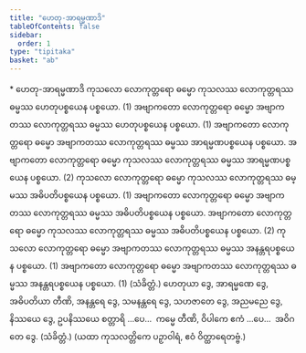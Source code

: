```yaml
---
title: "ဟေတု-အာရမ္မဏာဒိ"
tableOfContents: false
sidebar:
  order: 1
type: "tipitaka"
basket: "ab"
---
```



<DynamicBreadcrumb />

<Paragraph type="center">
* ဟေတု-အာရမ္မဏာဒိ
</Paragraph>

<Division number="39">

<Paragraph number="1196">
ကုသလော လောကုတ္တရော ဓမ္မော ကုသလဿ လောကုတ္တရဿ ဓမ္မဿ ဟေတုပစ္စယေန ပစ္စယော. (1)
</Paragraph>

<Paragraph number="1197">
အဗျာကတော လောကုတ္တရော ဓမ္မော အဗျာကတဿ လောကုတ္တရဿ ဓမ္မဿ ဟေတုပစ္စယေန ပစ္စယော. (1)
</Paragraph>

<Paragraph number="1198">
အဗျာကတော လောကုတ္တရော ဓမ္မော အဗျာကတဿ လောကုတ္တရဿ ဓမ္မဿ အာရမ္မဏပစ္စယေန ပစ္စယော. အဗျာကတော လောကုတ္တရော ဓမ္မော ကုသလဿ လောကုတ္တရဿ ဓမ္မဿ အာရမ္မဏပစ္စယေန ပစ္စယော. (2)
</Paragraph>

<Paragraph number="1199">
ကုသလော လောကုတ္တရော ဓမ္မော ကုသလဿ လောကုတ္တရဿ ဓမ္မဿ အဓိပတိပစ္စယေန ပစ္စယော. (1)
</Paragraph>

<Paragraph number="1200">
အဗျာကတော လောကုတ္တရော ဓမ္မော အဗျာကတဿ လောကုတ္တရဿ ဓမ္မဿ အဓိပတိပစ္စယေန ပစ္စယော. အဗျာကတော လောကုတ္တရော ဓမ္မော ကုသလဿ လောကုတ္တရဿ ဓမ္မဿ အဓိပတိပစ္စယေန ပစ္စယော. (2)
</Paragraph>

<Paragraph number="1201">
ကုသလော လောကုတ္တရော ဓမ္မော အဗျာကတဿ လောကုတ္တရဿ ဓမ္မဿ အနန္တရပစ္စယေန ပစ္စယော. (1)
</Paragraph>

<Paragraph number="1202">
အဗျာကတော လောကုတ္တရော ဓမ္မော အဗျာကတဿ လောကုတ္တရဿ ဓမ္မဿ အနန္တရပစ္စယေန ပစ္စယော. (1) (သံခိတ္တံ.)
</Paragraph>

</Division>
<Division number="40">

<Paragraph number="1203">
ဟေတုယာ ဒွေ, အာရမ္မဏေ ဒွေ, အဓိပတိယာ တီဏိ, အနန္တရေ ဒွေ, သမနန္တရေ ဒွေ, သဟဇာတေ ဒွေ, အညမညေ ဒွေ, နိဿယေ ဒွေ, ဥပနိဿယေ စတ္တာရိ …ပေ…  ကမ္မေ တီဏိ, ဝိပါကေ ဧကံ …ပေ…  အဝိဂတေ ဒွေ. (သံခိတ္တံ.)
</Paragraph>

<Paragraph number="1204">
(ယထာ ကုသလတ္တိကေ ပဉှာဝါရံ, ဧဝံ ဝိတ္ထာရေတဗ္ဗံ.)
</Paragraph>
</Division>